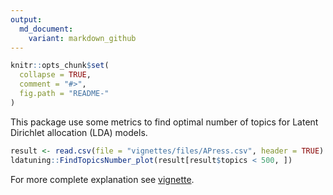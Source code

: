 ```yaml
---
output:
  md_document:
    variant: markdown_github
---
```


<!-- README.md is generated from README.Rmd. Please edit that file -->

```r
knitr::opts_chunk$set(
  collapse = TRUE,
  comment = "#>",
  fig.path = "README-"
)
```

This package use some metrics to find optimal number of topics for Latent Dirichlet allocation (LDA) models.

```r
result <- read.csv(file = "vignettes/files/APress.csv", header = TRUE)
ldatuning::FindTopicsNumber_plot(result[result$topics < 500, ])
```

For more complete explanation see [vignette](example.pdf).
